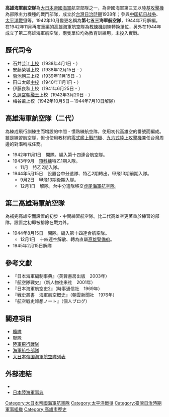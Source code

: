 {{Infobox military unit
|unit_name= 高雄海軍航空隊<br>七五三海軍航空隊
|image= 
|caption= 
|dates= 1938年4月1日－1944年7月10日
|country= {{JAP}}
|allegiance=
|branch=[[Image:Naval_Ensign_of_Japan.svg|20px]][[日本帝國海軍|日本帝國海軍]]
|type= 攻擊機
|role= 戰術攻擊、偵查
|size=戰術攻擊機大隊
|command_structure= [[第11航空艦隊_(日本海軍)|第11航空艦隊]][[第23航空戰隊|第23航空戰隊]]
|current_commander= 
|garrison= [[高雄|高雄]]([[台灣|台灣]])[[岡山空軍基地|高雄機場]]
|ceremonial_chief=
|colonel_of_the_regiment=
|nickname= 
|patron=
|motto=
|colors=
|march=
|mascot=
|battles= [[中国抗日战争|中国抗日战争]]<br>'''[[第二次世界大战|第二次世界大战]]'''
|aircraft_fighter= [[九六式陸上攻擊機|九六式陸上攻擊機]]（1938 - ?）<br>[[一式陸上攻擊機|一式陸上攻擊機]]（1941.7.25-1944.10）
|anniversaries=
}}
{{japanese|japanese=高雄海軍航空隊|kana=たかおかいぐんこうくうたい|romaji=takao-kaigun-koukuutai}}

'''高雄海軍航空隊'''為[[大日本帝國海軍|大日本帝國海軍]]航空部隊之一，為帝國海軍第三支以陸基[[攻擊機|攻擊機]]為部隊主力機種的戰鬥部隊，成立於[[台灣日治時期|台灣日治時期]]1938年；參與[[中国抗日战争|中国抗日战争]]、[[太平洋戰爭|太平洋戰爭]]等。1942年10月變更名稱為'''第七五三海軍航空隊'''，1944年7月解編。在1942年11月再度重編的高雄海軍航空隊為[[教練機|教練機]]訓練轉換單位，另外在1944年成立了第二高雄海軍航空隊，兩隻單位均為教育訓練用，未投入實戰。


==歷代司令==
*石井芸江[[上校|上校]]（1938年4月1日 - ）
*安藤榮城上校（1938年12月15日 - ）
*[[菊池朝三|菊池朝三]]上校（1939年11月15日 - ）
*田口太郎[[中校|中校]]（1940年11月1日 - ）
*伊藤良秋上校（1941年6月25日 - ）
*[[久邇宮朝融王|久邇宮朝融王]]上校（1942年3月20日 - ）
*梅谷薰上校（1942年10月5日－1944年7月10日解隊）

==高雄海軍航空隊（二代）==
為練成飛行訓練生而增設的中間・慣熟練航空隊，使用初代高雄空的番號而編成。雖是練習航空隊，但也使用教材的[[零式艦上戰鬥機|零式艦上戰鬥機]]、[[九六式陸上攻擊機|九六式陸上攻擊機]]兼任台灣周邊的對潛哨戒任務。
*1942年11月1日　開隊。編入第十四連合航空隊。
*1943年9月　[[海軍飛行預科練習生|預科練]]特乙1期入隊。
**11月　特乙2期入隊。
*1944年5月15日　設置台中分遣隊、特乙2期轉出。甲飛13期前期入隊。
**9月2日　甲飛13期後期入隊。
**12月1日　解隊。台中分遣隊移交[[虎尾海軍航空隊|虎尾海軍航空隊]]。

==第二高雄海軍航空隊==
為補完高雄空而設置的初歩・中間練習航空隊。比二代高雄空更著重於練習的部隊，設置之初即被排除在戰力外。
*1944年8月15日　開隊。編入第十四連合航空隊。
**12月1日　十四連空解散、轉為直屬[[高雄警備府|高雄警備府]]。
*1945年2月15日解隊

==參考文獻==
*『日本海軍編制事典』（芙蓉書房出版　2003年）
*『航空隊戦史』（新人物往来社　2001年）
*『日本海軍航空史2』（時事通信社　1969年）
*『戦史叢書　海軍航空概史』（朝雲新聞社　1976年）
*『航空戦史雑想ノート』（個人ブログ）

== 關連項目 ==
*[[艦隊|艦隊]]
*[[聯隊|聯隊]]
*[[陸軍飛行戰隊|陸軍飛行戰隊]]
*[[海軍航空部隊|海軍航空部隊]]
*[[大日本帝国海軍航空隊列表|大日本帝国海軍航空隊列表]]

==外部連結==
*{{cite web
| last = Wendel
| first = Marcus
| url = http://www.axishistory.com/index.php?id=912
| title = Axis History Factbook
| work = Japanese Navy(日本海軍)
| accessdate = 2009-04-21
| archive-date = 2010-01-02
| archive-url = https://web.archive.org/web/20100102014251/http://axishistory.com/index.php?id=912
| dead-url = no
}}
*[https://web.archive.org/web/20100516180653/http://homepage1.nifty.com/kitabatake/rikukaiguntop.html 日本陸海軍事典]

[[Category:大日本帝國海軍航空隊|Category:大日本帝國海軍航空隊]]
[[Category:太平洋戰爭|Category:太平洋戰爭]]
[[Category:臺灣日治時期軍事組織|Category:臺灣日治時期軍事組織]]

[[Category:高雄市歷史|Category:高雄市歷史]]